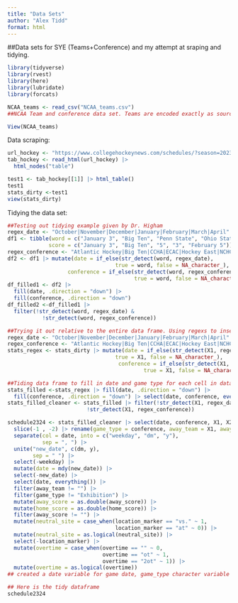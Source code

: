 ```yaml
---
title: "Data Sets"
author: "Alex Tidd"
format: html
---
```


##Data sets for SYE (Teams+Conference) and my attempt at sraping and tidying.

```r
library(tidyverse)
library(rvest)
library(here)
library(lubridate)
library(forcats)
```


```r
NCAA_teams <- read_csv("NCAA_teams.csv")
##NCAA Team and conference data set. Teams are encoded exactly as source has them.
```


```r
View(NCAA_teams)
```

Data scraping:
```r
url_hockey <- "https://www.collegehockeynews.com/schedules/?season=20232024"
tab_hockey <- read_html(url_hockey) |>
  html_nodes("table")
```

```r
test1 <- tab_hockey[[1]] |> html_table()
test1
stats_dirty <-test1
view(stats_dirty)
```

Tidying the data set:
```r
##Testing out tidying example given by Dr. Higham
regex_date <- "October|November|December|January|February|March|April"
df1 <- tibble(word = c("January 3", "Big Ten", "Penn State", "Ohio State", "February 5"),
             score = c("January 3", "Big Ten", "5", "3", "February 5"))
regex_conference <- "Atlantic Hockey|Big Ten|CCHA|ECAC|Hockey East|NCHC|Ind|Exhibition|Non-Conference"
df2 <- df1 |> mutate(date = if_else(str_detect(word, regex_date),
                                  true = word, false = NA_character_),
                   conference = if_else(str_detect(word, regex_conference),
                                        true = word, false = NA_character_)) 
df_filled1 <- df2 |>
  fill(date, .direction = "down") |>
  fill(conference, .direction = "down") 
df_filled2 <-df_filled1 |>
  filter(!str_detect(word, regex_date) &
           !str_detect(word, regex_conference)) 
```

```r
##Trying it out relative to the entire data frame. Using regexs to insert dates and conferences to each cell. Putting NA where neither date or conference show up in X1. 
regex_date <- "October|November|December|January|February|March|April"
regex_conference <- "Atlantic Hockey|Big Ten|CCHA|ECAC|Hockey East|NCHC|Ind|Exhibition|Non-Conference"
stats_regex <- stats_dirty |> mutate(date = if_else(str_detect(X1, regex_date),
                                  true = X1, false = NA_character_),
                                   conference = if_else(str_detect(X1, regex_conference), 
                                           true = X1, false = NA_character_)) 

```


```r
##Tiding data frame to fill in date and game type for each cell in dataframe.
stats_filled <-stats_regex |> fill(date, .direction = "down") |>
  fill(conference, .direction = "down") |> select(date, conference, everything())
stats_filled_cleaner <- stats_filled |> filter(!str_detect(X1, regex_date) &
                         !str_detect(X1, regex_conference))
```

```r
schedule2324 <- stats_filled_cleaner |> select(date, conference, X1, X2, X3, X4, X5, X6) |>
  slice(-1 , -2) |> rename(game_type = conference, away_team = X1, away_score = X2, location_marker = X3, home_team = X4, home_score = X5, overtime = X6) |> 
  separate(col = date, into = c("weekday", "dm", "y"),
           sep = ", ") |> 
  unite("new_date", c(dm, y),
        sep = " ") |>
  select(-weekday) |>
  mutate(date = mdy(new_date)) |>
  select(-new_date) |> 
  select(date, everything()) |>
  filter(away_team != "") |>
  filter(game_type != "Exhibition") |>
  mutate(away_score = as.double(away_score)) |>
  mutate(home_score = as.double(home_score)) |>
  filter(away_score != "") |>
  mutate(neutral_site = case_when(location_marker == "vs." ~ 1,
                                  location_marker == "at" ~ 0)) |>
  mutate(neutral_site = as.logical(neutral_site)) |>
  select(-location_marker) |>
  mutate(overtime = case_when(overtime == "" ~ 0,
                              overtime == "ot" ~ 1,
                              overtime == "2ot" ~ 1)) |>
  mutate(overtime = as.logical(overtime))
## created a date variable for game date, game_type character variable to indicate whether game was conference, non-conference ect, created home and away team variables that are categorical along with home and away team scores which are double, lastly created overtime and neutral site logical variable to indicate if game was played at a neutral site (eliminating major effects of being home/away), and an overtime logical variable to indicate whether the game went to over time or not.
```


```r
## Here is the tidy dataframe
schedule2324
```


